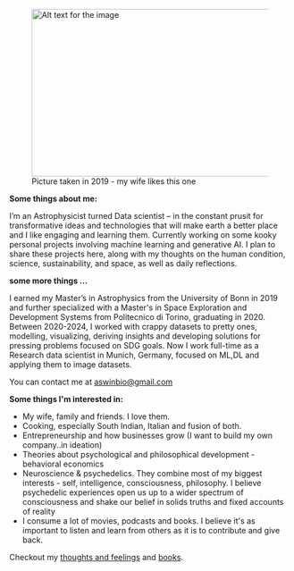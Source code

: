 
<AnimatedHeading />

<figure> <img src="/aswin.jpeg" alt="Alt text for the image" width="500" height="300" /> <figcaption> Picture taken in 2019 - my wife likes this one</figcaption> </figure>

**Some things about me:**

I’m an Astrophysicist turned Data scientist – in the constant prusit for transformative ideas and technologies that will make earth a better place and I like engaging and learning
them. Currently working on some kooky personal projects involving machine learning and generative AI. I plan to share these projects here, along with my thoughts on the human condition, science, sustainability, and space, as well as daily reflections.

**some more things ...**


I earned my Master’s in Astrophysics from the University of Bonn in 2019 and further specialized with a Master's in Space Exploration and Development Systems 
from Politecnico di Torino, graduating in 2020. Between 2020-2024, I worked with crappy datasets to pretty ones, modelling, visualizing, deriving insights and developing solutions for pressing problems focused on SDG goals.
Now I work full-time as a Research data scientist in Munich, Germany, focused on ML,DL and applying them to image datasets.

You can contact me at aswinbio@gmail.com

**Some things I'm interested in:**

- My wife, family and friends. I love them.
- Cooking, especially South Indian, Italian and fusion of both.
- Entrepreneurship and how businesses grow (I want to build my own company..in ideation)
- Theories about psychological and philosophical development - behavioral economics
- Neuroscience & psychedelics. They combine most of my biggest interests  - self, intelligence, consciousness, philosophy. I believe psychedelic experiences open us up to a wider spectrum of consciousness and shake our belief in solids truths and fixed accounts of reality
- I consume a lot of movies, podcasts and books. I believe it's as important to listen and learn from others as it is to contribute and give back.

Checkout my [thoughts and feelings](/writing) and [books](/books).